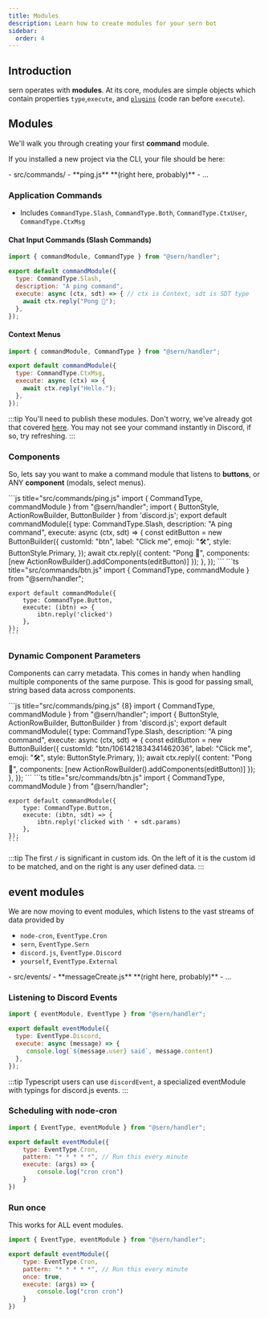 ```yaml
---
title: Modules 
description: Learn how to create modules for your sern bot
sidebar:
  order: 4
---
```




## Introduction 

sern operates with **modules**. At its core, modules are simple objects which contain properties `type`,`execute`, and [`plugins`](/v4/reference/plugins) (code ran before `execute`).

## Modules

We'll walk you through creating your first **command** module.

If you installed a new project via the CLI, your file should be here:


<FileTree>
- src/commands/
    - **ping.js** **(right here, probably)**
- ...
</FileTree>

### Application Commands
- Includes `CommandType.Slash`, `CommandType.Both`, `CommandType.CtxUser`, `CommandType.CtxMsg`

####  Chat Input Commands (Slash Commands)
```js title="src/commands/ping.js"
import { commandModule, CommandType } from "@sern/handler";

export default commandModule({
  type: CommandType.Slash,
  description: "A ping command",
  execute: async (ctx, sdt) => { // ctx is Context, sdt is SDT type
    await ctx.reply("Pong 🏓");
  },
});
```


#### Context Menus

```js title="src/commands/hello.js"
import { commandModule, CommandType } from "@sern/handler";

export default commandModule({
  type: CommandType.CtxMsg,
  execute: async (ctx) => {
    await ctx.reply("Hello.");
  },
});
```

:::tip 
You'll need to publish these modules. Don't worry, we've already got that covered [here](/v4/tools/localizer).
You may not see your command instantly in Discord, if so, try refreshing.
:::


### Components 

So, lets say you want to make a command module that listens to **buttons**, or ANY **component** (modals, select menus).

<Tabs syncKey="language-preference">
  <TabItem value="js" label="Send Component with Custom Id">
    ```js title="src/commands/ping.js"
    import { CommandType, commandModule } from "@sern/handler";
    import { ButtonStyle, ActionRowBuilder, ButtonBuilder } from 'discord.js';
    export default commandModule({
        type: CommandType.Slash,
        description: "A ping command",
        execute: async (ctx, sdt) => { 
            const editButton = new ButtonBuilder({
                customId: "btn",
                label: "Click me",
                emoji: "🛠",
                style: ButtonStyle.Primary,
            });
            await ctx.reply({ 
                content: "Pong 🏓", 
                components: [new ActionRowBuilder().addComponents(editButton)] 
            });
        },
    });
    ```
  </TabItem>
  <TabItem value="ts" label="Button Listener">
    ```ts title="src/commands/btn.js"
    import { CommandType, commandModule } from "@sern/handler";

    export default commandModule({
        type: CommandType.Button,
        execute: (ibtn) => {
            ibtn.reply('clicked')
        },
    });    
    ```
  </TabItem>
</Tabs>

### Dynamic Component Parameters
Components can carry metadata. This comes in handy when handling multiple components of the same purpose. This is good for passing small, string based data across components. 

<Tabs syncKey="language-preference">
  <TabItem value="js" label="Send Component with Custom Id">
    ```js title="src/commands/ping.js" {8}
    import { CommandType, commandModule } from "@sern/handler";
    import { ButtonStyle, ActionRowBuilder, ButtonBuilder } from 'discord.js';
    export default commandModule({
        type: CommandType.Slash,
        description: "A ping command",
        execute: async (ctx, sdt) => {
            const editButton = new ButtonBuilder({
                customId: "btn/1061421834341462036",
                label: "Click me",
                emoji: "🛠",
                style: ButtonStyle.Primary,
            });
            await ctx.reply({ 
                content: "Pong 🏓", 
                components: [new ActionRowBuilder().addComponents(editButton)] 
            });
        },
    });
    ```
  </TabItem>
  <TabItem value="ts" label="Button Listener">
    ```ts title="src/commands/btn.js"
    import { CommandType, commandModule } from "@sern/handler";

    export default commandModule({
        type: CommandType.Button,
        execute: (ibtn, sdt) => {
            ibtn.reply('clicked with ' + sdt.params)
        },
    });    
    ```
  </TabItem>
</Tabs>

:::tip
The first `/` is significant in custom ids. On the left of it is the custom id to be matched, and on the right is any user defined data.
:::

## event modules 
We are now moving to event modules, which listens to the vast streams of data provided by 
- `node-cron`, `EventType.Cron`
- `sern`,  `EventType.Sern`
- `discord.js`, `EventType.Discord`
- `yourself`, `EventType.External`


<FileTree>
- src/events/
    - **messageCreate.js** **(right here, probably)**
- ...
</FileTree>

### Listening to Discord Events

```js title="src/events/messageCreate.js"
import { eventModule, EventType } from "@sern/handler";

export default eventModule({
  type: EventType.Discord,
  execute: async (message) => {
     console.log(`${message.user} said`, message.content)
  },
});
```

:::tip 
Typescript users can use `discordEvent`, a specialized eventModule with typings for discord.js events.
:::


### Scheduling with node-cron

```js
import { EventType, eventModule } from "@sern/handler";

export default eventModule({
    type: EventType.Cron,
    pattern: "* * * * *", // Run this every minute
    execute: (args) => {
        console.log("cron cron")
    }
})
```


### Run once
This works for ALL event modules.
```js {6}
import { EventType, eventModule } from "@sern/handler";

export default eventModule({
    type: EventType.Cron,
    pattern: "* * * * *", // Run this every minute
    once: true,
    execute: (args) => {
        console.log("cron cron")
    }
})
```
